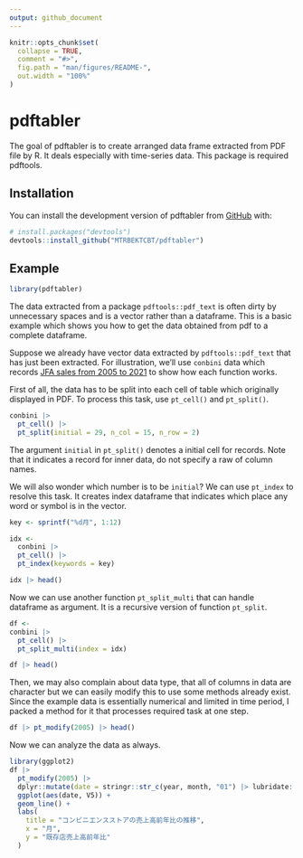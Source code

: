 ```yaml
---
output: github_document
---
```


<!-- README.md is generated from README.Rmd. Please edit that file -->

```r
knitr::opts_chunk$set(
  collapse = TRUE,
  comment = "#>",
  fig.path = "man/figures/README-",
  out.width = "100%"
)
```

# pdftabler

<!-- badges: start -->
<!-- badges: end -->

The goal of pdftabler is to
create arranged data frame extracted from PDF file by R.
It deals especially with time-series data.
This package is required pdftools.

## Installation

You can install the development version of pdftabler from [GitHub](https://github.com/) with:

```r
# install.packages("devtools")
devtools::install_github("MTRBEKTCBT/pdftabler")
```

## Example

```r
library(pdftabler)
```

The data extracted from a package `pdftools::pdf_text` is
often dirty by unnecessary spaces
and is a vector rather than a dataframe.
This is a basic example which shows you how to
get the data obtained from pdf to a complete dataframe.

Suppose we already have vector data extracted by `pdftools::pdf_text`
that has just been extracted.
For illustration, we'll use `conbini` data which records
[JFA sales from 2005 to 2021](https://www.jfa-fc.or.jp/particle/320.html)
to show how each function works.

First of all, the data has to be split into each cell of table
which originally displayed in PDF.
To process this task, use `pt_cell()` and `pt_split()`.

```r
conbini |>
  pt_cell() |>
  pt_split(initial = 29, n_col = 15, n_row = 2)
```

The argument `initial` in `pt_split()`
denotes a initial cell for records.
Note that it indicates a record for inner data,
do not specify a raw of column names.

We will also wonder which number is to be `initial`?
We can use `pt_index` to resolve this task.
It creates index dataframe that indicates
which place any word or symbol is in the vector.

```r
key <- sprintf("%d月", 1:12)

idx <-
  conbini |>
  pt_cell() |>
  pt_index(keywords = key)

idx |> head()
```

Now we can use another function `pt_split_multi` that can handle dataframe as argument.
It is a recursive version of function `pt_split`.


```r
df <-
conbini |>
  pt_cell() |>
  pt_split_multi(index = idx)

df |> head()
```

Then, we may also complain about data type,
that all of columns in data are character but
we can easily modify this to use some methods already exist.
Since the example data is essentially numerical and
limited in time period,
I packed a method for it that processes required task at one step.

```r
df |> pt_modify(2005) |> head()
```

Now we can analyze the data as always.

```r
library(ggplot2)
df |>
  pt_modify(2005) |>
  dplyr::mutate(date = stringr::str_c(year, month, "01") |> lubridate::ymd()) |>
  ggplot(aes(date, V5)) +
  geom_line() +
  labs(
    title = "コンビニエンスストアの売上高前年比の推移",
    x = "月",
    y = "既存店売上高前年比"
  )
```

